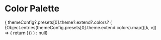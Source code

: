 

# Color Palette
<Meta title="Intro/Styling & Theming/Colors" />

  { themeConfig?.presets[0].theme?.extend?.colors? (
        <ColorPalette>
            {Object.entries(themeConfig.presets[0].theme.extend.colors).map(([k, v]) => {
                    return <ColorItem key={k} title={k} colors={v} />
            })}
        </ColorPalette>
    ) : null}



